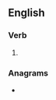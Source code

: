 ==English==

===Verb===
{{head|en|verb form}}

# {{en-past of|throne}}

===Anagrams===
* {{anagrams|en|a=dehnort|droneth|northed|thorned}}